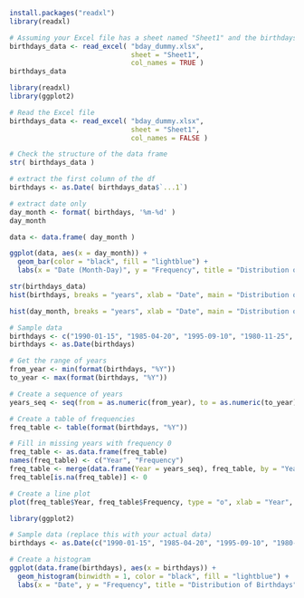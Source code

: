 ```r
install.packages("readxl")
library(readxl)
```

```r
# Assuming your Excel file has a sheet named "Sheet1" and the birthdays are in column A
birthdays_data <- read_excel( "bday_dummy.xlsx", 
                              sheet = "Sheet1", 
                              col_names = TRUE )
birthdays_data
```

```r
library(readxl)
library(ggplot2)

# Read the Excel file
birthdays_data <- read_excel( "bday_dummy.xlsx", 
                              sheet = "Sheet1", 
                              col_names = FALSE )

# Check the structure of the data frame
str( birthdays_data )

# extract the first column of the df
birthdays <- as.Date( birthdays_data$`...1`)

# extract date only
day_month <- format( birthdays, '%m-%d' )
day_month

data <- data.frame( day_month )

ggplot(data, aes(x = day_month)) +
  geom_bar(color = "black", fill = "lightblue") +
  labs(x = "Date (Month-Day)", y = "Frequency", title = "Distribution of Birthdays (Month-Day)")
```


```r
str(birthdays_data)
hist(birthdays, breaks = "years", xlab = "Date", main = "Distribution of Birthdays")
```

```r
hist(day_month, breaks = "years", xlab = "Date", main = "Distribution of Birthdays")

```


```r
# Sample data
birthdays <- c("1990-01-15", "1985-04-20", "1995-09-10", "1980-11-25", "1992-03-07", "1988-06-30", "1998-12-12")
birthdays <- as.Date(birthdays)

# Get the range of years
from_year <- min(format(birthdays, "%Y"))
to_year <- max(format(birthdays, "%Y"))

# Create a sequence of years
years_seq <- seq(from = as.numeric(from_year), to = as.numeric(to_year), by = 1)

# Create a table of frequencies
freq_table <- table(format(birthdays, "%Y"))

# Fill in missing years with frequency 0
freq_table <- as.data.frame(freq_table)
names(freq_table) <- c("Year", "Frequency")
freq_table <- merge(data.frame(Year = years_seq), freq_table, by = "Year", all.x = TRUE)
freq_table[is.na(freq_table)] <- 0

# Create a line plot
plot(freq_table$Year, freq_table$Frequency, type = "o", xlab = "Year", ylab = "Frequency", main = "Birthdays by Year")

```

```r
library(ggplot2)

# Sample data (replace this with your actual data)
birthdays <- as.Date(c("1990-01-15", "1985-04-20", "1995-09-10", "1980-11-25", "1992-03-07", "1988-06-30", "1998-12-12"))

# Create a histogram
ggplot(data.frame(birthdays), aes(x = birthdays)) +
  geom_histogram(binwidth = 1, color = "black", fill = "lightblue") +
  labs(x = "Date", y = "Frequency", title = "Distribution of Birthdays")

```

